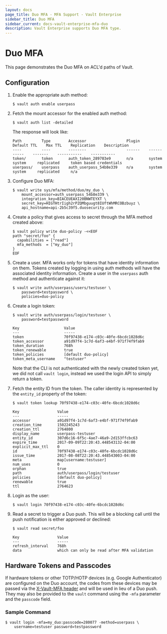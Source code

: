 ```yaml
---
layout: docs
page_title: Duo MFA - MFA Support - Vault Enterprise
sidebar_title: Duo MFA
sidebar_current: docs-vault-enterprise-mfa-duo
description: Vault Enterprise supports Duo MFA type.
---
```


# Duo MFA

This page demonstrates the Duo MFA on ACL'd paths of Vault.

## Configuration

1. Enable the appropriate auth method:

   ```text
   $ vault auth enable userpass
   ```

1. Fetch the mount accessor for the enabled auth method:

   ```text
   $ vault auth list -detailed
   ```

   The response will look like:

   ```text
   Path         Type        Accessor                  Plugin    Default TTL    Max TTL    Replication    Description
   ----         ----        --------                  ------    -----------    -------    -----------    -----------
   token/       token       auth_token_289703e9       n/a       system         system     replicated     token based credentials
   userpass/    userpass    auth_userpass_54b8e339    n/a       system         system     replicated     n/a
   ```

1. Configure Duo MFA:

   ```text
   $ vault write sys/mfa/method/duo/my_duo \
       mount_accessor=auth_userpass_54b8e339 \
       integration_key=BIACEUEAXI20BNWTEYXT \
       secret_key=HIGTHtrIigh2rPZQMbguugt8IUftWhMRCOBzbuyz \
       api_hostname=api-2b5c39f5.duosecurity.com
   ```

1. Create a policy that gives access to secret through the MFA method created
   above:

   ```text
   $ vault policy write duo-policy -<<EOF
   path "secret/foo" {
     capabilities = ["read"]
     mfa_methods  = ["my_duo"]
   }
   EOF
   ```

1. Create a user. MFA works only for tokens that have identity information on
   them. Tokens created by logging in using auth methods will have the associated
   identity information. Create a user in the `userpass` auth method and
   authenticate against it:


    ```text
    $ vault write auth/userpass/users/testuser \
        password=testpassword \
        policies=duo-policy
    ```

1.  Create a login token:

    ```text
    $ vault write auth/userpass/login/testuser \
        password=testpassword

    Key                    Value
    ---                    -----
    token                  70f97438-e174-c03c-40fe-6bcdc1028d6c
    token_accessor         a91d97f4-1c7d-6af3-e4bf-971f74f9fab9
    token_duration         768h
    token_renewable        true
    token_policies         [default duo-policy]
    token_meta_username    "testuser"
    ```

    Note that the CLI is not authenticated with the newly created token yet, we
    did not call `vault login`, instead we used the login API to simply return a
    token.

1.  Fetch the entity ID from the token. The caller identity is represented by the
    `entity_id` property of the token:

    ```text
    $ vault token lookup 70f97438-e174-c03c-40fe-6bcdc1028d6c

    Key                 Value
    ---                 -----
    accessor            a91d97f4-1c7d-6af3-e4bf-971f74f9fab9
    creation_time       1502245243
    creation_ttl        2764800
    display_name        userpass-testuser
    entity_id           307d6c16-6f5c-4ae7-46a9-2d153ffcbc63
    expire_time         2017-09-09T22:20:43.448543132-04:00
    explicit_max_ttl    0
    id                  70f97438-e174-c03c-40fe-6bcdc1028d6c
    issue_time          2017-08-08T22:20:43.448543003-04:00
    meta                map[username:testuser]
    num_uses            0
    orphan              true
    path                auth/userpass/login/testuser
    policies            [default duo-policy]
    renewable           true
    ttl                 2764623
    ```

1.  Login as the user:

    ```text
    $ vault login 70f97438-e174-c03c-40fe-6bcdc1028d6c
    ```

1.  Read a secret to trigger a Duo push. This will be a blocking call until
    the push notification is either approved or declined:

    ```text
    $ vault read secret/foo

    Key                 Value
    ---                 -----
    refresh_interval    768h
    data                which can only be read after MFA validation
    ```

## Hardware Tokens and Passcodes

If hardware tokens or other TOTP/HOTP devices (e.g. Google Authenticator) are configured on the Duo
account, the codes from these devices may be passed via the
[X-Vault-MFA header](/docs/enterprise/mfa/index.html#supplying-mfa-credentials) and will be used
in lieu of a Duo push. They may also be provided to the `vault` command using the `-mfa` parameter
and the `passcode` field.

### Sample Command

```
$ vault login -mfa=my_duo:passcode=280077 -method=userpass \
    username=testuser password=testpassword
```
